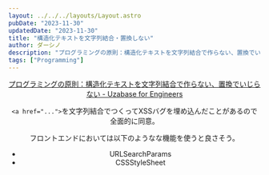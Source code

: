 ```yaml
---
layout: ../../../layouts/Layout.astro
pubDate: "2023-11-30"
updatedDate: "2023-11-30"
title: "構造化テキストを文字列結合・置換しない"
author: ダーシノ
description: "プログラミングの原則：構造化テキストを文字列結合で作らない、置換でいじらない"
tags: ["Programming"]
---
```



<Header {...frontmatter} />

[プログラミングの原則：構造化テキストを文字列結合で作らない、置換でいじらない - Uzabase for Engineers](https://tech.uzabase.com/entry/2023/11/29/185315)

`<a href="...">`を文字列結合でつくってXSSバグを埋め込んだことがあるので全面的に同意。

フロントエンドにおいては以下のようなな機能を使うと良さそう。

- URLSearchParams
- CSSStyleSheet
